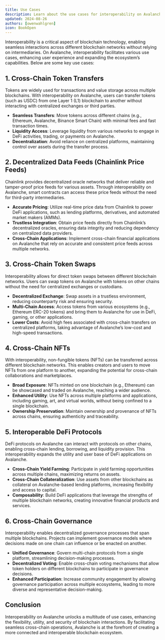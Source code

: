 ```yaml
---
title: Use Cases
description: Learn about the use cases for interoperability on Avalanche
updated: 2024-08-26
authors: [owenwahlgren]
icon: BookOpen
---
```


Interoperability is a critical aspect of blockchain technology, enabling seamless interactions across different blockchain networks without relying on intermediaries. On Avalanche, interoperability facilitates various use cases, enhancing user experience and expanding the ecosystem’s capabilities. Below are some key use cases:

## 1. Cross-Chain Token Transfers

Tokens are widely used for transactions and value storage across multiple blockchains. With interoperability on Avalanche, users can transfer tokens (such as USDC) from one Layer 1 (L1) blockchain to another without interacting with centralized exchanges or third parties. 

- **Seamless Transfers**: Move tokens across different chains (e.g., Ethereum, Avalanche, Binance Smart Chain) with minimal fees and fast transaction times.
- **Liquidity Access**: Leverage liquidity from various networks to engage in DeFi activities, trading, or payments on Avalanche.
- **Decentralization**: Avoid reliance on centralized platforms, maintaining control over assets during the transfer process.

## 2. Decentralized Data Feeds (Chainlink Price Feeds)

Chainlink provides decentralized oracle networks that deliver reliable and tamper-proof price feeds for various assets. Through interoperability on Avalanche, smart contracts can access these price feeds without the need for third-party intermediaries.

- **Accurate Pricing**: Utilize real-time price data from Chainlink to power DeFi applications, such as lending platforms, derivatives, and automated market makers (AMMs).
- **Trustless Integration**: Obtain price feeds directly from Chainlink’s decentralized oracles, ensuring data integrity and reducing dependency on centralized data providers.
- **Cross-Chain Applications**: Implement cross-chain financial applications on Avalanche that rely on accurate and consistent price feeds across multiple networks.

## 3. Cross-Chain Token Swaps

Interoperability allows for direct token swaps between different blockchain networks. Users can swap tokens on Avalanche with tokens on other chains without the need for centralized exchanges or custodians.

- **Decentralized Exchange**: Swap assets in a trustless environment, reducing counterparty risk and ensuring security.
- **Multi-Chain Access**: Access tokens from various ecosystems (e.g., Ethereum ERC-20 tokens) and bring them to Avalanche for use in DeFi, gaming, or other applications.
- **Lower Costs**: Avoid high fees associated with cross-chain transfers on centralized platforms, taking advantage of Avalanche’s low-cost and high-speed transactions.

## 4. Cross-Chain NFTs

With interoperability, non-fungible tokens (NFTs) can be transferred across different blockchain networks. This enables creators and users to move NFTs from one platform to another, expanding the potential for cross-chain collaborations and marketplaces.

- **Broad Exposure**: NFTs minted on one blockchain (e.g., Ethereum) can be showcased and traded on Avalanche, reaching a wider audience.
- **Enhanced Utility**: Use NFTs across multiple platforms and applications, including gaming, art, and virtual worlds, without being confined to a single blockchain.
- **Ownership Preservation**: Maintain ownership and provenance of NFTs across chains, ensuring authenticity and traceability.

## 5. Interoperable DeFi Protocols

DeFi protocols on Avalanche can interact with protocols on other chains, enabling cross-chain lending, borrowing, and liquidity provision. This interoperability expands the utility and user base of DeFi applications on Avalanche.

- **Cross-Chain Yield Farming**: Participate in yield farming opportunities across multiple chains, maximizing returns on assets.
- **Cross-Chain Collateralization**: Use assets from other blockchains as collateral on Avalanche-based lending platforms, increasing flexibility and access to capital.
- **Composability**: Build DeFi applications that leverage the strengths of multiple blockchain networks, creating innovative financial products and services.

## 6. Cross-Chain Governance

Interoperability enables decentralized governance processes that span multiple blockchains. Projects can implement governance models where decisions made on one chain can influence or be enacted on another.

- **Unified Governance**: Govern multi-chain protocols from a single platform, streamlining decision-making processes.
- **Decentralized Voting**: Enable cross-chain voting mechanisms that allow token holders on different blockchains to participate in governance decisions.
- **Enhanced Participation**: Increase community engagement by allowing governance participation across multiple ecosystems, leading to more diverse and representative decision-making.

## Conclusion

Interoperability on Avalanche unlocks a multitude of use cases, enhancing the flexibility, utility, and security of blockchain interactions. By facilitating seamless cross-chain operations, Avalanche is at the forefront of creating a more connected and interoperable blockchain ecosystem.

<Quiz quizId="404"/>
